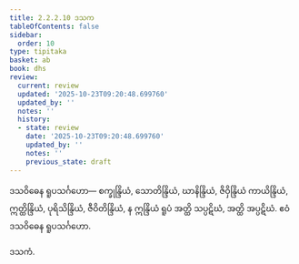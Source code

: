 ```yaml
---
title: 2.2.2.10 ဒသက
tableOfContents: false
sidebar:
  order: 10
type: tipitaka
basket: ab
book: dhs
review:
  current: review
  updated: '2025-10-23T09:20:48.699760'
  updated_by: ''
  notes: ''
  history:
  - state: review
    date: '2025-10-23T09:20:48.699760'
    updated_by: ''
    notes: ''
    previous_state: draft
---
```



<ReviewStatus review={frontmatter.review} showDetails={true} />

<HypothesisAnnotation frontmatter={frontmatter} />

<DynamicBreadcrumb />

<Division number="592" book="dhs" e="ch" v="29" p="155">

<Paragraph number="1228" book="dhs">
ဒသဝိဓေန ရူပသင်္ဂဟော—
</Paragraph>

<Paragraph number="1229" book="dhs">
စက္ခုန္ဒြိယံ, သောတိန္ဒြိယံ, ဃာနိန္ဒြိယံ, ဇိဝှိန္ဒြိယံ ကာယိန္ဒြိယံ, ဣတ္ထိန္ဒြိယံ, ပုရိသိန္ဒြိယံ, ဇီဝိတိန္ဒြိယံ, န ဣန္ဒြိယံ ရူပံ အတ္ထိ သပ္ပဋိဃံ, အတ္ထိ အပ္ပဋိဃံ.

</Paragraph>
</Division>

<Paragraph number="1230" type="center" book="dhs">
ဧဝံ ဒသဝိဓေန ရူပသင်္ဂဟော.

  
ဒသကံ.
</Paragraph>